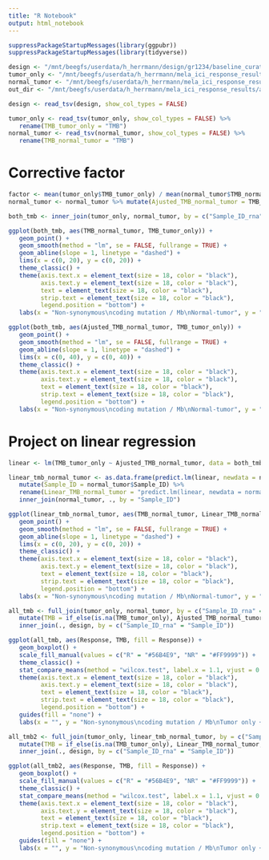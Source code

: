 ```yaml
---
title: "R Notebook"
output: html_notebook
---
```


```r
suppressPackageStartupMessages(library(ggpubr))
suppressPackageStartupMessages(library(tidyverse))
```

```r
design <- "/mnt/beegfs/userdata/h_herrmann/design/gr1234/baseline_curated_design_gr1234.tsv"
tumor_only <- "/mnt/beegfs/userdata/h_herrmann/mela_ici_response_results/analyze_wes/gr1234/tumor_only/tmb/tmb.tsv"
normal_tumor <- "/mnt/beegfs/userdata/h_herrmann/mela_ici_response_results/analyze_wes/gr1234/normal_tumor/tmb/tmb.tsv"
out_dir <- "/mnt/beegfs/userdata/h_herrmann/mela_ici_response_results/analyze_wes/gr1234/"
```

```r
design <- read_tsv(design, show_col_types = FALSE)

tumor_only <- read_tsv(tumor_only, show_col_types = FALSE) %>%
   rename(TMB_tumor_only = "TMB")
normal_tumor <- read_tsv(normal_tumor, show_col_types = FALSE) %>%
   rename(TMB_normal_tumor = "TMB")
```

# Corrective factor 
```r
factor <- mean(tumor_only$TMB_tumor_only) / mean(normal_tumor$TMB_normal_tumor)
normal_tumor <- normal_tumor %>% mutate(Ajusted_TMB_normal_tumor = TMB_normal_tumor * factor)

both_tmb <- inner_join(tumor_only, normal_tumor, by = c("Sample_ID_rna" = "Sample_ID"))

ggplot(both_tmb, aes(TMB_normal_tumor, TMB_tumor_only)) +
   geom_point() +
   geom_smooth(method = "lm", se = FALSE, fullrange = TRUE) +
   geom_abline(slope = 1, linetype = "dashed") +
   lims(x = c(0, 20), y = c(0, 20)) +
   theme_classic() +
   theme(axis.text.x = element_text(size = 18, color = "black"),
         axis.text.y = element_text(size = 18, color = "black"),
         text = element_text(size = 18, color = "black"),
         strip.text = element_text(size = 18, color = "black"),
         legend.position = "bottom") +
   labs(x = "Non-synonymous\ncoding mutation / Mb\nNormal-tumor", y = "Non-synonymous\ncoding mutation / Mb\nTumor only")

ggplot(both_tmb, aes(Ajusted_TMB_normal_tumor, TMB_tumor_only)) +
   geom_point() +
   geom_smooth(method = "lm", se = FALSE, fullrange = TRUE) +
   geom_abline(slope = 1, linetype = "dashed") +
   lims(x = c(0, 40), y = c(0, 40)) +
   theme_classic() +
   theme(axis.text.x = element_text(size = 18, color = "black"),
         axis.text.y = element_text(size = 18, color = "black"),
         text = element_text(size = 18, color = "black"),
         strip.text = element_text(size = 18, color = "black"),
         legend.position = "bottom") +
   labs(x = "Non-synonymous\ncoding mutation / Mb\nNormal-tumor", y = "Non-synonymous\ncoding mutation / Mb\nAjusted tumor only")
```

# Project on linear regression
```r
linear <- lm(TMB_tumor_only ~ Ajusted_TMB_normal_tumor, data = both_tmb)

linear_tmb_normal_tumor <- as.data.frame(predict.lm(linear, newdata = normal_tumor)) %>%
   mutate(Sample_ID = normal_tumor$Sample_ID) %>%
   rename(Linear_TMB_normal_tumor = "predict.lm(linear, newdata = normal_tumor)") %>%
   inner_join(normal_tumor, ., by = "Sample_ID")

ggplot(linear_tmb_normal_tumor, aes(TMB_normal_tumor, Linear_TMB_normal_tumor)) +
   geom_point() +
   geom_smooth(method = "lm", se = FALSE, fullrange = TRUE) +
   geom_abline(slope = 1, linetype = "dashed") +
   lims(x = c(0, 20), y = c(0, 20)) +
   theme_classic() +
   theme(axis.text.x = element_text(size = 18, color = "black"),
         axis.text.y = element_text(size = 18, color = "black"),
         text = element_text(size = 18, color = "black"),
         strip.text = element_text(size = 18, color = "black"),
         legend.position = "bottom") +
   labs(x = "Non-synonymous\ncoding mutation / Mb\nNormal-tumor", y = "Non-synonymous\ncoding mutation / Mb\nLinear tumor only")
```

```r
all_tmb <- full_join(tumor_only, normal_tumor, by = c("Sample_ID_rna" = "Sample_ID")) %>%
   mutate(TMB = if_else(is.na(TMB_tumor_only), Ajusted_TMB_normal_tumor, TMB_tumor_only)) %>%
   inner_join(., design, by = c("Sample_ID_rna" = "Sample_ID"))

ggplot(all_tmb, aes(Response, TMB, fill = Response)) +
   geom_boxplot() +
   scale_fill_manual(values = c("R" = "#56B4E9", "NR" = "#FF9999")) +
   theme_classic() +
   stat_compare_means(method = "wilcox.test", label.x = 1.1, vjust = 0.5, label = "p.format", size = 6.5) +
   theme(axis.text.x = element_text(size = 18, color = "black"),
         axis.text.y = element_text(size = 18, color = "black"),
         text = element_text(size = 18, color = "black"),
         strip.text = element_text(size = 18, color = "black"),
         legend.position = "bottom") +
   guides(fill = "none") +
   labs(x = "", y = "Non-synonymous\ncoding mutation / Mb\nTumor only + (ajusted) normal-tumor")

all_tmb2 <- full_join(tumor_only, linear_tmb_normal_tumor, by = c("Sample_ID_rna" = "Sample_ID")) %>%
   mutate(TMB = if_else(is.na(TMB_tumor_only), Linear_TMB_normal_tumor, TMB_tumor_only)) %>%
   inner_join(., design, by = c("Sample_ID_rna" = "Sample_ID"))

ggplot(all_tmb2, aes(Response, TMB, fill = Response)) +
   geom_boxplot() +
   scale_fill_manual(values = c("R" = "#56B4E9", "NR" = "#FF9999")) +
   theme_classic() +
   stat_compare_means(method = "wilcox.test", label.x = 1.1, vjust = 0.5, label = "p.format", size = 6.5) +
   theme(axis.text.x = element_text(size = 18, color = "black"),
         axis.text.y = element_text(size = 18, color = "black"),
         text = element_text(size = 18, color = "black"),
         strip.text = element_text(size = 18, color = "black"),
         legend.position = "bottom") +
   guides(fill = "none") +
   labs(x = "", y = "Non-synonymous\ncoding mutation / Mb\nTumor only + (linear) normal-tumor")
```

